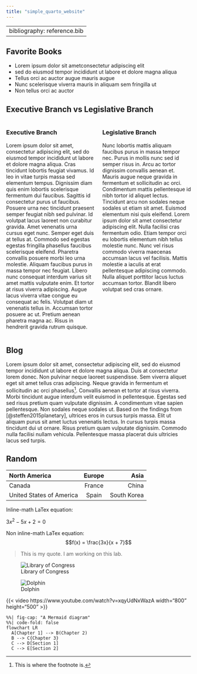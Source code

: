 ```yaml
---
title: "simple_quarto_website"
---
```


---
bibliography: reference.bib
---

## Favorite Books 

* Lorem ipsum dolor sit ametconsectetur adipiscing elit\
* sed do eiusmod tempor incididunt ut labore et dolore magna aliqua\
* Tellus orci ac auctor augue mauris augue\
* Nunc scelerisque viverra mauris in aliquam sem fringilla ut\
* Non tellus orci ac auctor


## Executive Branch vs Legislative Branch

:::: {.columns}
::: {.column width="50%"}
### Executive Branch
Lorem ipsum dolor sit amet, consectetur adipiscing elit, sed do eiusmod tempor incididunt ut labore et dolore magna aliqua. Cras tincidunt lobortis feugiat vivamus. Id leo in vitae turpis massa sed elementum tempus. Dignissim diam quis enim lobortis scelerisque fermentum dui faucibus. Sagittis id consectetur purus ut faucibus. Posuere urna nec tincidunt praesent semper feugiat nibh sed pulvinar. Id volutpat lacus laoreet non curabitur gravida. Amet venenatis urna cursus eget nunc. Semper eget duis at tellus at. Commodo sed egestas egestas fringilla phasellus faucibus scelerisque eleifend. Pharetra convallis posuere morbi leo urna molestie. Aliquam faucibus purus in massa tempor nec feugiat. Libero nunc consequat interdum varius sit amet mattis vulputate enim. Et tortor at risus viverra adipiscing. Augue lacus viverra vitae congue eu consequat ac felis. Volutpat diam ut venenatis tellus in. Accumsan tortor posuere ac ut. Pretium aenean pharetra magna ac. Risus in hendrerit gravida rutrum quisque.
:::

::: {.column width="50%"}
### Legislative Branch
Nunc lobortis mattis aliquam faucibus purus in massa tempor nec. Purus in mollis nunc sed id semper risus in. Arcu ac tortor dignissim convallis aenean et. Mauris augue neque gravida in fermentum et sollicitudin ac orci. Condimentum mattis pellentesque id nibh tortor id aliquet lectus. Tincidunt arcu non sodales neque sodales ut etiam sit amet. Euismod elementum nisi quis eleifend. Lorem ipsum dolor sit amet consectetur adipiscing elit. Nulla facilisi cras fermentum odio. Etiam tempor orci eu lobortis elementum nibh tellus molestie nunc. Nunc vel risus commodo viverra maecenas accumsan lacus vel facilisis. Mattis molestie a iaculis at erat pellentesque adipiscing commodo. Nulla aliquet porttitor lacus luctus accumsan tortor. Blandit libero volutpat sed cras ornare.

:::
::::


## Blog

Lorem ipsum dolor sit amet, consectetur adipiscing elit, sed do eiusmod tempor incididunt ut labore et dolore magna aliqua. Duis at consectetur lorem donec. Non pulvinar neque laoreet suspendisse. Sem viverra aliquet eget sit amet tellus cras adipiscing. Neque gravida in fermentum et sollicitudin ac orci phasellus[^1]. Convallis aenean et tortor at risus viverra. Morbi tincidunt augue interdum velit euismod in pellentesque. Egestas sed sed risus pretium quam vulputate dignissim. A condimentum vitae sapien pellentesque. Non sodales neque sodales ut. Based on the findings from [@steffen2015planetary], ultrices eros in cursus turpis massa. Elit ut aliquam purus sit amet luctus venenatis lectus. In cursus turpis massa tincidunt dui ut ornare. Risus pretium quam vulputate dignissim. Commodo nulla facilisi nullam vehicula. Pellentesque massa placerat duis ultricies lacus sed turpis.


## Random


| North America | Europe | Asia |
|:-------------|:--------------:|--------------:|
| Canada     | France      | China     |
| United States of America    | Spain       |  South Korea     |


Inline-math LaTex equation:

$3x^2 - 5x + 2 = 0$



Non inline-math LaTex equation:
$$f(x) = \frac{3x}{x + 7}$$


>This is my quote. I am working on this lab.


![Library of Congress](https://dcist.com/wp-content/uploads/sites/3/2020/02/library-of-Congress-Image-10.jpg)



![Dolphin](https://www.americanoceans.org/wp-content/uploads/2022/03/What-Are-The-Different-Types-of-Dolphins.jpg)



{{< video https://www.youtube.com/watch?v=xqyUdNxWazA width=“800” height=“500” >}}



```mermaid
%%| fig-cap: "A Mermaid diagram"
%%| code-fold: false
flowchart LR
  A[Chapter 1] --> B(Chapter 2)
  B --> C{Chapter 3}
  C --> D[Section 1]
  C --> E[Section 2]
```


[^1]: This is where the footnote is.